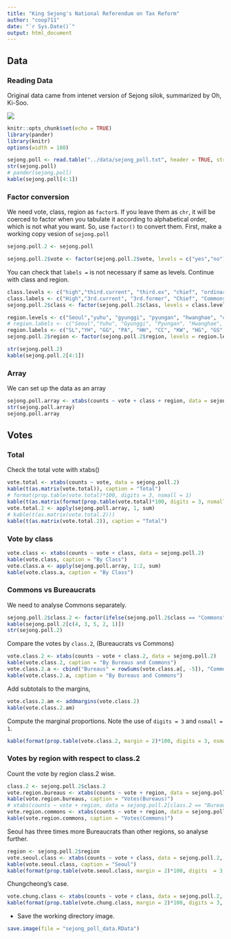 ```yaml
---
title: "King Sejong's National Referendum on Tax Reform"
author: "coop711"
date: "`r Sys.Date()`"
output: html_document
---
```


## Data

### Reading Data 

Original data came from intenet version of Sejong silok, summarized by Oh, Ki-Soo.

![](../pics/sejong_poll_data.png)


```r
knitr::opts_chunk$set(echo = TRUE)
library(pander)
library(knitr)
options(width = 180)
```

```r
sejong.poll <- read.table("../data/sejong_poll.txt", header = TRUE, stringsAsFactors = FALSE)
str(sejong.poll)
# pander(sejong.poll)
kable(sejong.poll[4:1])
```

### Factor conversion

We need vote, class, region as `factor`s. If you leave them as `chr`, it will be coerced to factor when you tabulate it according to alphabetical order, which is not what you want. So, use `factor()` to convert them. First, make a working copy vesion of `sejong.poll`

```r
sejong.poll.2 <- sejong.poll
```

```r
sejong.poll.2$vote <- factor(sejong.poll.2$vote, levels = c("yes","no"), labels = c("Yes", "No"))
```

You can check that `labels = ` is not necessary if same as levels. Continue with class and region.

```r
class.levels <- c("high","third.current", "third.ex", "chief", "ordinary")
class.labels <- c("High","3rd.current", "3rd.former", "Chief", "Commons")
sejong.poll.2$class <- factor(sejong.poll.2$class, levels = class.levels, labels = class.labels)
```

```r
region.levels <- c("Seoul","yuhu", "gyunggi", "pyungan", "hwanghae", "chungcheong", "kangwon", "hamgil", "gyungsang", "jeolla")
# region.labels <- c("Seoul","Yuhu", "Gyunggi", "Pyungan", "Hwanghae", "Chungcheong", "Kangwon", "Hamgil", "Gyungsang", "Jeolla")
region.labels <- c("SL","YH", "GG", "PA", "HH", "CC", "KW", "HG", "GS", "JL")
sejong.poll.2$region <- factor(sejong.poll.2$region, levels = region.levels, labels = region.labels)
```

```r
str(sejong.poll.2)
kable(sejong.poll.2[4:1])
```

### Array

We can set up the data as an array

```r
sejong.poll.array <- xtabs(counts ~ vote + class + region, data = sejong.poll.2)
str(sejong.poll.array)
sejong.poll.array
```

## Votes

### Total

Check the total vote with xtabs()

```r
vote.total <- xtabs(counts ~ vote, data = sejong.poll.2)
kable(t(as.matrix(vote.total)), caption = "Total")
# format(prop.table(vote.total)*100, digits = 3, nsmall = 1)
kable(t(as.matrix(format(prop.table(vote.total)*100, digits = 3, nsmall = 1))), caption = "Percentage", align = rep("r", 2))
vote.total.2 <- apply(sejong.poll.array, 1, sum)
# kable(t(as.matrix(vote.total.2)))
kable(t(as.matrix(vote.total.2)), caption = "Total")
```

### Vote by class

```r
vote.class <- xtabs(counts ~ vote + class, data = sejong.poll.2)
kable(vote.class, caption = "By Class")
vote.class.a <- apply(sejong.poll.array, 1:2, sum)
kable(vote.class.a, caption = "By Class")
```

### Commons vs Bureaucrats

We need to analyse Commons separately. 

```r
sejong.poll.2$class.2 <- factor(ifelse(sejong.poll.2$class == "Commons", "Commons", "Bureaus"), levels = c("Bureaus", "Commons"))
kable(sejong.poll.2[c(4, 3, 5, 2, 1)])
str(sejong.poll.2)
```

Compare the votes by `class.2`,  (Bureaucrats vs Commons)

```r
vote.class.2 <- xtabs(counts ~ vote + class.2, data = sejong.poll.2)
kable(vote.class.2, caption = "By Bureaus and Commons")
vote.class.2.a <- cbind("Bureaus" = rowSums(vote.class.a[, -5]), "Commons" =  vote.class.a[, 5])
kable(vote.class.2.a, caption = "By Bureaus and Commons")
```

Add subtotals to the margins, 

```r
vote.class.2.am <- addmargins(vote.class.2)
kable(vote.class.2.am)
```

Compute the marginal proportions. Note the use of `digits = 3` and `nsmall = 1`.

```r
kable(format(prop.table(vote.class.2, margin = 2)*100, digits = 3, nsmall = 1), caption = "Bureaus and Commons", align = rep("r", 2))
```

### Votes by region with respect to class.2 

Count the vote by region class.2 wise.

```r
class.2 <- sejong.poll.2$class.2
vote.region.bureaus <- xtabs(counts ~ vote + region, data = sejong.poll.2, class.2 == "Bureaus", drop = TRUE)
kable(vote.region.bureaus, caption = "Votes(Bureaus)")
# xtabs(counts ~ vote + region, data = sejong.poll.2[class.2 == "Bureaus", ], drop = TRUE)
vote.region.commons <- xtabs(counts ~ vote + region, data = sejong.poll.2, class.2 == "Commons", drop = TRUE)
kable(vote.region.commons, caption = "Votes(Commons)")
```

Seoul has three times more Bureaucrats than other regions, so analyse further.

```r
region <- sejong.poll.2$region
vote.seoul.class <- xtabs(counts ~ vote + class, data = sejong.poll.2, region == "SL", drop = TRUE)
kable(vote.seoul.class, caption = "Seoul")
kable(format(prop.table(vote.seoul.class, margin = 2)*100, digits  = 3, nsmall = 1), caption = "SL", align = rep("r", 3))
```

Chungcheong's case.

```r
vote.chung.class <- xtabs(counts ~ vote + class, data = sejong.poll.2, region == "CC", drop = TRUE)
kable(format(prop.table(vote.chung.class, margin = 2)*100, digits = 3, nsmall = 1), caption = "CC", align = rep("r", 3))
```

- Save the working directory image.

```r
save.image(file = "sejong_poll_data.RData")
```



